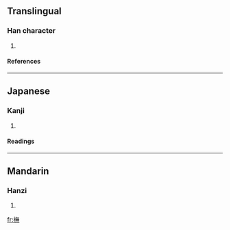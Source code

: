 ==Translingual==

===Han character===
{{Han char|rn=75|rad=木|as=12|sn=16|four=|canj=木人廿火 (DOTF)}}

# {{defn|Han}}

====References====
{{Han ref|kx=0552.170|dkj=15513|dj=0941.060|hdz=21292.040|uh=6A45|ud=27205}}

----
==Japanese==
===Kanji===
{{ja-kanji|grade=}}
# {{defn|Japanese}} 
====Readings====
{{ja-readings|on=[[ぼ]] (bo), [[も]] (mo)|kun=[[かた]] (kata)}}

----
==Mandarin==
===Hanzi===
{{cmn-hanzi|pin=[[mó]] (mo2)|wg=mo<sup>2</sup>}}
# {{defn|Mandarin}}

[[fr:橅]]